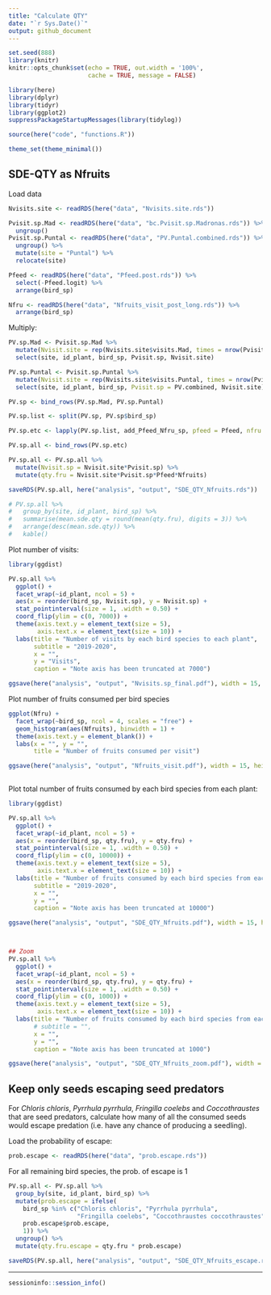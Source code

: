 ```yaml
---
title: "Calculate QTY"
date: "`r Sys.Date()`"
output: github_document
---
```



```r
set.seed(888)
library(knitr)
knitr::opts_chunk$set(echo = TRUE, out.width = '100%', 
                      cache = TRUE, message = FALSE)
```

```r
library(here)
library(dplyr)
library(tidyr)
library(ggplot2)
suppressPackageStartupMessages(library(tidylog))

source(here("code", "functions.R"))

theme_set(theme_minimal())
```




## SDE-QTY as Nfruits

Load data

```r
Nvisits.site <- readRDS(here("data", "Nvisits.site.rds"))

Pvisit.sp.Mad <- readRDS(here("data", "bc.Pvisit.sp.Madronas.rds")) %>%
  ungroup()
Pvisit.sp.Puntal <- readRDS(here("data", "PV.Puntal.combined.rds")) %>%
  ungroup() %>%
  mutate(site = "Puntal") %>%
  relocate(site)

Pfeed <- readRDS(here("data", "Pfeed.post.rds")) %>% 
  select(-Pfeed.logit) %>% 
  arrange(bird_sp)

Nfru <- readRDS(here("data", "Nfruits_visit_post_long.rds")) %>% 
  arrange(bird_sp)
```

Multiply:

```r
PV.sp.Mad <- Pvisit.sp.Mad %>% 
  mutate(Nvisit.site = rep(Nvisits.site$visits.Mad, times = nrow(Pvisit.sp.Mad)/1000)) %>% 
  select(site, id_plant, bird_sp, Pvisit.sp, Nvisit.site)

PV.sp.Puntal <- Pvisit.sp.Puntal %>% 
  mutate(Nvisit.site = rep(Nvisits.site$visits.Puntal, times = nrow(Pvisit.sp.Puntal)/1000)) %>% 
  select(site, id_plant, bird_sp, Pvisit.sp = PV.combined, Nvisit.site)

PV.sp <- bind_rows(PV.sp.Mad, PV.sp.Puntal)

PV.sp.list <- split(PV.sp, PV.sp$bird_sp)

PV.sp.etc <- lapply(PV.sp.list, add_Pfeed_Nfru_sp, pfeed = Pfeed, nfru = Nfru)

PV.sp.all <- bind_rows(PV.sp.etc) 

PV.sp.all <- PV.sp.all %>% 
  mutate(Nvisit.sp = Nvisit.site*Pvisit.sp) %>% 
  mutate(qty.fru = Nvisit.site*Pvisit.sp*Pfeed*Nfruits)

saveRDS(PV.sp.all, here("analysis", "output", "SDE_QTY_Nfruits.rds"))

# PV.sp.all %>% 
#   group_by(site, id_plant, bird_sp) %>% 
#   summarise(mean.sde.qty = round(mean(qty.fru), digits = 3)) %>% 
#   arrange(desc(mean.sde.qty)) %>% 
#   kable()
```



Plot number of visits:

```r
library(ggdist)

PV.sp.all %>% 
  ggplot() +
  facet_wrap(~id_plant, ncol = 5) +
  aes(x = reorder(bird_sp, Nvisit.sp), y = Nvisit.sp) +
  stat_pointinterval(size = 1, .width = 0.50) +
  coord_flip(ylim = c(0, 7000)) +
  theme(axis.text.y = element_text(size = 5),
        axis.text.x = element_text(size = 10)) +
  labs(title = "Number of visits by each bird species to each plant",
       subtitle = "2019-2020",
       x = "",
       y = "Visits",
       caption = "Note axis has been truncated at 7000") 

ggsave(here("analysis", "output", "Nvisits.sp_final.pdf"), width = 15, height = 40, units = "in")

```



Plot number of fruits consumed per bird species

```r
ggplot(Nfru) + 
  facet_wrap(~bird_sp, ncol = 4, scales = "free") +
  geom_histogram(aes(Nfruits), binwidth = 1) +
  theme(axis.text.y = element_blank()) +
  labs(x = "", y = "",
       title = "Number of fruits consumed per visit")

ggsave(here("analysis", "output", "Nfruits_visit.pdf"), width = 15, height = 30, units = "in")
  
```



Plot total number of fruits consumed by each bird species from each plant:

```r
library(ggdist)

PV.sp.all %>% 
  ggplot() +
  facet_wrap(~id_plant, ncol = 5) +
  aes(x = reorder(bird_sp, qty.fru), y = qty.fru) +
  stat_pointinterval(size = 1, .width = 0.50) +
  coord_flip(ylim = c(0, 10000)) +
  theme(axis.text.y = element_text(size = 5),
        axis.text.x = element_text(size = 10)) +
  labs(title = "Number of fruits consumed by each bird species from each plant",
       subtitle = "2019-2020",
       x = "",
       y = "",
       caption = "Note axis has been truncated at 10000") 

ggsave(here("analysis", "output", "SDE_QTY_Nfruits.pdf"), width = 15, height = 40, units = "in")



## Zoom 
PV.sp.all %>% 
  ggplot() +
  facet_wrap(~id_plant, ncol = 5) +
  aes(x = reorder(bird_sp, qty.fru), y = qty.fru) +
  stat_pointinterval(size = 1, .width = 0.50) +
  coord_flip(ylim = c(0, 1000)) +
  theme(axis.text.y = element_text(size = 5),
        axis.text.x = element_text(size = 10)) +
  labs(title = "Number of fruits consumed by each bird species from each plant",
       # subtitle = "",
       x = "",
       y = "",
       caption = "Note axis has been truncated at 1000") 

ggsave(here("analysis", "output", "SDE_QTY_Nfruits_zoom.pdf"), width = 15, height = 40, units = "in")
```



## Keep only seeds escaping seed predators

For *Chloris chloris*, *Pyrrhula pyrrhula*, *Fringilla coelebs* and *Coccothraustes* that are seed predators, calculate how many of all the consumed seeds would escape predation (i.e. have any chance of producing a seedling).

Load the probability of escape:

```r
prob.escape <- readRDS(here("data", "prob.escape.rds"))
```

For all remaining bird species, the prob. of escape is 1

```r
PV.sp.all <- PV.sp.all %>% 
  group_by(site, id_plant, bird_sp) %>% 
  mutate(prob.escape = ifelse(
    bird_sp %in% c("Chloris chloris", "Pyrrhula pyrrhula", 
                   "Fringilla coelebs", "Coccothraustes coccothraustes"),
    prob.escape$prob.escape, 
    1)) %>% 
  ungroup() %>% 
  mutate(qty.fru.escape = qty.fru * prob.escape)

saveRDS(PV.sp.all, here("analysis", "output", "SDE_QTY_Nfruits_escape.rds"))
```



---------------

```r
sessioninfo::session_info()
```

